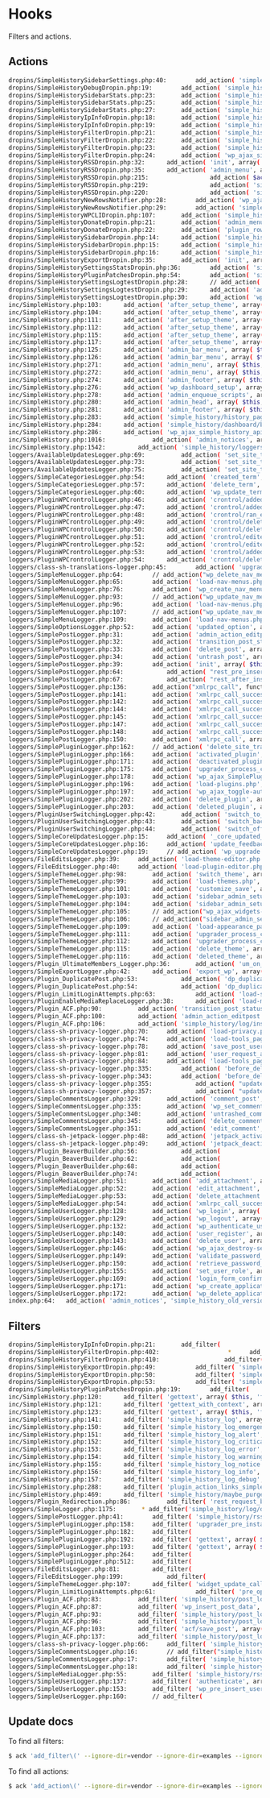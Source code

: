 # Hooks

Filters and actions.

## Actions

```sh
dropins/SimpleHistorySidebarSettings.php:40:		add_action( 'simple_history/dropin/sidebar/sidebar_html', array( $this, 'on_sidebar_html' ), 5 );
dropins/SimpleHistoryDebugDropin.php:19:		add_action( 'simple_history/log_argument/context', array( $this, 'onLogArgumentContext' ), 10, 4 );
dropins/SimpleHistorySidebarStats.php:23:		add_action( 'simple_history/dropin/sidebar/sidebar_html', array( $this, 'on_sidebar_html' ), 5 );
dropins/SimpleHistorySidebarStats.php:25:		add_action( 'simple_history/enqueue_admin_scripts', array( $this, 'on_admin_enqueue_scripts' ) );
dropins/SimpleHistorySidebarStats.php:27:		add_action( 'simple_history/admin_footer', array( $this, 'on_admin_footer' ) );
dropins/SimpleHistoryIpInfoDropin.php:18:		add_action( 'simple_history/enqueue_admin_scripts', array( $this, 'enqueue_admin_scripts' ) );
dropins/SimpleHistoryIpInfoDropin.php:19:		add_action( 'simple_history/admin_footer', array( $this, 'add_js_template' ) );
dropins/SimpleHistoryFilterDropin.php:21:		add_action( 'simple_history/enqueue_admin_scripts', array( $this, 'enqueue_admin_scripts' ) );
dropins/SimpleHistoryFilterDropin.php:22:		add_action( 'simple_history/history_page/before_gui', array( $this, 'gui_page_filters' ) );
dropins/SimpleHistoryFilterDropin.php:23:		add_action( 'simple_history/dashboard/before_gui', array( $this, 'gui_page_filters' ) );
dropins/SimpleHistoryFilterDropin.php:24:		add_action( 'wp_ajax_simple_history_filters_search_user', array( $this, 'ajax_simple_history_filters_search_user' ) );
dropins/SimpleHistoryRSSDropin.php:32:		add_action( 'init', array( $this, 'checkForRssFeedRequest' ) );
dropins/SimpleHistoryRSSDropin.php:35:		add_action( 'admin_menu', array( $this, 'addSettings' ), 11 );
dropins/SimpleHistoryRSSDropin.php:215:					add_action( $action_tag, array( $this, 'onCanReadSingleLogger' ), 10, 3 );
dropins/SimpleHistoryRSSDropin.php:219:					add_action( 'simple_history/header_just_now_max_time', '__return_zero' );
dropins/SimpleHistoryRSSDropin.php:220:					add_action( 'simple_history/header_time_ago_max_time', '__return_zero' );
dropins/SimpleHistoryNewRowsNotifier.php:28:		add_action( 'wp_ajax_SimpleHistoryNewRowsNotifier', array( $this, 'ajax' ) );
dropins/SimpleHistoryNewRowsNotifier.php:29:		add_action( 'simple_history/enqueue_admin_scripts', array( $this, 'enqueue_admin_scripts' ) );
dropins/SimpleHistoryWPCLIDropin.php:107:		add_action( 'simple_history/loggers_user_can_read/can_read_single_logger', '__return_true', 10, 3 );
dropins/SimpleHistoryDonateDropin.php:21:		add_action( 'admin_menu', array( $this, 'add_settings' ), 50 );
dropins/SimpleHistoryDonateDropin.php:22:		add_action( 'plugin_row_meta', array( $this, 'action_plugin_row_meta' ), 10, 2 );
dropins/SimpleHistorySidebarDropin.php:14:		add_action( 'simple_history/enqueue_admin_scripts', array( $this, 'enqueue_admin_scripts' ) );
dropins/SimpleHistorySidebarDropin.php:15:		add_action( 'simple_history/history_page/after_gui', array( $this, 'output_sidebar_html' ) );
dropins/SimpleHistorySidebarDropin.php:16:		add_action( 'simple_history/dropin/sidebar/sidebar_html', array( $this, 'default_sidebar_contents' ) );
dropins/SimpleHistoryExportDropin.php:35:		add_action( 'init', array( $this, 'downloadExport' ) );
dropins/SimpleHistorySettingsStatsDropin.php:36:		add_action( 'simple_history/enqueue_admin_scripts', array( $this, 'on_admin_enqueue_scripts' ) );
dropins/SimpleHistoryPluginPatchesDropin.php:54:		add_action( 'simple_history/log/do_log', array( $this, 'patch_captcha_on_login_on_log' ), 10, 5 );
dropins/SimpleHistorySettingsLogtestDropin.php:28:		// add_action( 'admin_enqueue_scripts', array( $this, 'on_admin_enqueue_scripts') );
dropins/SimpleHistorySettingsLogtestDropin.php:29:		add_action( 'admin_head', array( $this, 'on_admin_head' ) );
dropins/SimpleHistorySettingsLogtestDropin.php:30:		add_action( 'wp_ajax_SimpleHistoryAddLogTest', array( $this, 'on_ajax_add_logtests' ) );
inc/SimpleHistory.php:103:		add_action( 'after_setup_theme', array( $this, 'load_plugin_textdomain' ) );
inc/SimpleHistory.php:104:		add_action( 'after_setup_theme', array( $this, 'add_default_settings_tabs' ) );
inc/SimpleHistory.php:111:		add_action( 'after_setup_theme', array( $this, 'load_loggers' ) );
inc/SimpleHistory.php:112:		add_action( 'after_setup_theme', array( $this, 'load_dropins' ) );
inc/SimpleHistory.php:115:		add_action( 'after_setup_theme', array( $this, 'check_for_upgrade' ), 5 );
inc/SimpleHistory.php:117:		add_action( 'after_setup_theme', array( $this, 'setup_cron' ) );
inc/SimpleHistory.php:125:		add_action( 'admin_bar_menu', array( $this, 'add_admin_bar_network_menu_item' ), 40 );
inc/SimpleHistory.php:126:		add_action( 'admin_bar_menu', array( $this, 'add_admin_bar_menu_item' ), 40 );
inc/SimpleHistory.php:271:		add_action( 'admin_menu', array( $this, 'add_admin_pages' ) );
inc/SimpleHistory.php:272:		add_action( 'admin_menu', array( $this, 'add_settings' ) );
inc/SimpleHistory.php:274:		add_action( 'admin_footer', array( $this, 'add_js_templates' ) );
inc/SimpleHistory.php:276:		add_action( 'wp_dashboard_setup', array( $this, 'add_dashboard_widget' ) );
inc/SimpleHistory.php:278:		add_action( 'admin_enqueue_scripts', array( $this, 'enqueue_admin_scripts' ) );
inc/SimpleHistory.php:280:		add_action( 'admin_head', array( $this, 'onAdminHead' ) );
inc/SimpleHistory.php:281:		add_action( 'admin_footer', array( $this, 'onAdminFooter' ) );
inc/SimpleHistory.php:283:		add_action( 'simple_history/history_page/before_gui', array( $this, 'output_quick_stats' ) );
inc/SimpleHistory.php:284:		add_action( 'simple_history/dashboard/before_gui', array( $this, 'output_quick_stats' ) );
inc/SimpleHistory.php:286:		add_action( 'wp_ajax_simple_history_api', array( $this, 'api' ) );
inc/SimpleHistory.php:1016:				add_action( 'admin_notices', array( $this, 'admin_notice_logger_slug_to_long' ) );
inc/SimpleHistory.php:1542:			add_action( 'simple_history/loggers_loaded', array( $this, 'addWelcomeLogMessage' ) );
loggers/AvailableUpdatesLogger.php:69:			add_action( 'set_site_transient_update_core', array( $this, 'on_setted_update_core_transient' ), 10, 1 );
loggers/AvailableUpdatesLogger.php:73:			add_action( 'set_site_transient_update_plugins', array( $this, 'on_setted_update_plugins_transient' ), 10, 1 );
loggers/AvailableUpdatesLogger.php:75:			add_action( 'set_site_transient_update_themes', array( $this, 'on_setted_update_update_themes' ), 10, 1 );
loggers/SimpleCategoriesLogger.php:54:		add_action( 'created_term', array( $this, 'on_created_term' ), 10, 3 );
loggers/SimpleCategoriesLogger.php:57:		add_action( 'delete_term', array( $this, 'on_delete_term' ), 10, 4 );
loggers/SimpleCategoriesLogger.php:60:		add_action( 'wp_update_term_parent', array( $this, 'on_wp_update_term_parent' ), 10, 5 );
loggers/PluginWPCrontrolLogger.php:46:		add_action( 'crontrol/added_new_event', array( $this, 'added_new_event' ) );
loggers/PluginWPCrontrolLogger.php:47:		add_action( 'crontrol/added_new_php_event', array( $this, 'added_new_event' ) );
loggers/PluginWPCrontrolLogger.php:48:		add_action( 'crontrol/ran_event', array( $this, 'ran_event' ) );
loggers/PluginWPCrontrolLogger.php:49:		add_action( 'crontrol/deleted_event', array( $this, 'deleted_event' ) );
loggers/PluginWPCrontrolLogger.php:50:		add_action( 'crontrol/deleted_all_with_hook', array( $this, 'deleted_all_with_hook' ), 10, 2 );
loggers/PluginWPCrontrolLogger.php:51:		add_action( 'crontrol/edited_event', array( $this, 'edited_event' ), 10, 2 );
loggers/PluginWPCrontrolLogger.php:52:		add_action( 'crontrol/edited_php_event', array( $this, 'edited_event' ), 10, 2 );
loggers/PluginWPCrontrolLogger.php:53:		add_action( 'crontrol/added_new_schedule', array( $this, 'added_new_schedule' ), 10, 3 );
loggers/PluginWPCrontrolLogger.php:54:		add_action( 'crontrol/deleted_schedule', array( $this, 'deleted_schedule' ) );
loggers/class-sh-translations-logger.php:45:		add_action( 'upgrader_process_complete', array( $this, 'on_upgrader_process_complete' ), 10, 2 );
loggers/SimpleMenuLogger.php:64:		// add_action("wp_delete_nav_menu", array($this, "on_wp_delete_nav_menu"), 10, 1 );
loggers/SimpleMenuLogger.php:65:		add_action( 'load-nav-menus.php', array( $this, 'on_load_nav_menus_page_detect_delete' ) );
loggers/SimpleMenuLogger.php:76:		add_action( 'wp_create_nav_menu', array( $this, 'on_wp_create_nav_menu' ), 10, 2 );
loggers/SimpleMenuLogger.php:93:		// add_action("wp_update_nav_menu_item", array($this, "on_wp_update_nav_menu_item"), 10, 3 );
loggers/SimpleMenuLogger.php:96:		add_action( 'load-nav-menus.php', array( $this, 'on_load_nav_menus_page_detect_update' ) );
loggers/SimpleMenuLogger.php:107:		// add_action("wp_update_nav_menu", array($this, "on_wp_update_nav_menu"), 10, 2 );
loggers/SimpleMenuLogger.php:109:		add_action( 'load-nav-menus.php', array( $this, 'on_load_nav_menus_page_detect_locations_update' ) );
loggers/SimpleOptionsLogger.php:52:		add_action( 'updated_option', array( $this, 'on_updated_option' ), 10, 3 );
loggers/SimplePostLogger.php:31:		add_action( 'admin_action_editpost', array( $this, 'on_admin_action_editpost' ) );
loggers/SimplePostLogger.php:32:		add_action( 'transition_post_status', array( $this, 'on_transition_post_status' ), 10, 3 );
loggers/SimplePostLogger.php:33:		add_action( 'delete_post', array( $this, 'on_delete_post' ) );
loggers/SimplePostLogger.php:34:		add_action( 'untrash_post', array( $this, 'on_untrash_post' ) );
loggers/SimplePostLogger.php:39:		add_action( 'init', array( $this, 'add_rest_hooks' ), 99 );
loggers/SimplePostLogger.php:64:			add_action( "rest_pre_insert_{$post_type->name}", array( $this, 'on_rest_pre_insert' ), 10, 2 );
loggers/SimplePostLogger.php:67:			add_action( "rest_after_insert_{$post_type->name}", array( $this, 'on_rest_after_insert' ), 10, 3 );
loggers/SimplePostLogger.php:136:		add_action("xmlrpc_call", function($method) {
loggers/SimplePostLogger.php:141:		add_action( 'xmlrpc_call_success_blogger_newPost', array( $this, 'on_xmlrpc_newPost' ), 10, 2 );
loggers/SimplePostLogger.php:142:		add_action( 'xmlrpc_call_success_mw_newPost', array( $this, 'on_xmlrpc_newPost' ), 10, 2 );
loggers/SimplePostLogger.php:144:		add_action( 'xmlrpc_call_success_blogger_editPost', array( $this, 'on_xmlrpc_editPost' ), 10, 2 );
loggers/SimplePostLogger.php:145:		add_action( 'xmlrpc_call_success_mw_editPost', array( $this, 'on_xmlrpc_editPost' ), 10, 2 );
loggers/SimplePostLogger.php:147:		add_action( 'xmlrpc_call_success_blogger_deletePost', array( $this, 'on_xmlrpc_deletePost' ), 10, 2 );
loggers/SimplePostLogger.php:148:		add_action( 'xmlrpc_call_success_wp_deletePage', array( $this, 'on_xmlrpc_deletePost' ), 10, 2 );
loggers/SimplePostLogger.php:150:		add_action( 'xmlrpc_call', array( $this, 'on_xmlrpc_call' ), 10, 1 );
loggers/SimplePluginLogger.php:162:		// add_action( 'delete_site_transient_update_plugins', array( $this, "remove_saved_versions" ) );
loggers/SimplePluginLogger.php:166:		add_action( 'activated_plugin', array( $this, 'on_activated_plugin' ), 10, 2 );
loggers/SimplePluginLogger.php:171:		add_action( 'deactivated_plugin', array( $this, 'on_deactivated_plugin' ), 10, 2 );
loggers/SimplePluginLogger.php:175:		add_action( 'upgrader_process_complete', array( $this, 'on_upgrader_process_complete' ), 10, 2 );
loggers/SimplePluginLogger.php:178:		add_action( 'wp_ajax_SimplePluginLogger_GetGitHubPluginInfo', array( $this, 'ajax_GetGitHubPluginInfo' ) );
loggers/SimplePluginLogger.php:196:		add_action( 'load-plugins.php', array( $this, 'handle_auto_update_change' ) );
loggers/SimplePluginLogger.php:197:		add_action( 'wp_ajax_toggle-auto-updates', array( $this, 'handle_auto_update_change' ), 1, 1 );
loggers/SimplePluginLogger.php:202:		add_action( 'delete_plugin', array( $this, 'on_action_delete_plugin' ), 10, 1 );
loggers/SimplePluginLogger.php:203:		add_action( 'deleted_plugin', array( $this, 'on_action_deleted_plugin' ), 10, 2 );
loggers/PluginUserSwitchingLogger.php:42:		add_action( 'switch_to_user', array( $this, 'on_switch_to_user' ), 10, 2 );
loggers/PluginUserSwitchingLogger.php:43:		add_action( 'switch_back_user', array( $this, 'on_switch_back_user' ), 10, 2 );
loggers/PluginUserSwitchingLogger.php:44:		add_action( 'switch_off_user', array( $this, 'on_switch_off_user' ), 10, 1 );
loggers/SimpleCoreUpdatesLogger.php:15:		add_action( '_core_updated_successfully', array( $this, 'on_core_updated' ) );
loggers/SimpleCoreUpdatesLogger.php:16:		add_action( 'update_feedback', array( $this, 'on_update_feedback' ) );
loggers/SimpleCoreUpdatesLogger.php:19:		// add_action( 'wp_upgrade', array( $this, "on_wp_upgrade" ), 10, 2 );
loggers/FileEditsLogger.php:39:		add_action( 'load-theme-editor.php', array( $this, 'on_load_theme_editor' ), 10, 1 );
loggers/FileEditsLogger.php:40:		add_action( 'load-plugin-editor.php', array( $this, 'on_load_plugin_editor' ), 10, 1 );
loggers/SimpleThemeLogger.php:98:		add_action( 'switch_theme', array( $this, 'on_switch_theme' ), 10, 2 );
loggers/SimpleThemeLogger.php:99:		add_action( 'load-themes.php', array( $this, 'on_page_load_themes' ) );
loggers/SimpleThemeLogger.php:101:		add_action( 'customize_save', array( $this, 'on_action_customize_save' ) );
loggers/SimpleThemeLogger.php:103:		add_action( 'sidebar_admin_setup', array( $this, 'on_action_sidebar_admin_setup__detect_widget_delete' ) );
loggers/SimpleThemeLogger.php:104:		add_action( 'sidebar_admin_setup', array( $this, 'on_action_sidebar_admin_setup__detect_widget_add' ) );
loggers/SimpleThemeLogger.php:105:		// add_action("wp_ajax_widgets-order", array( $this, "on_action_sidebar_admin_setup__detect_widget_order_change"), 1 );
loggers/SimpleThemeLogger.php:106:		// add_action("sidebar_admin_setup", array( $this, "on_action_sidebar_admin_setup__detect_widget_edit") );
loggers/SimpleThemeLogger.php:109:		add_action( 'load-appearance_page_custom-background', array( $this, 'on_page_load_custom_background' ) );
loggers/SimpleThemeLogger.php:111:		add_action( 'upgrader_process_complete', array( $this, 'on_upgrader_process_complete_theme_install' ), 10, 2 );
loggers/SimpleThemeLogger.php:112:		add_action( 'upgrader_process_complete', array( $this, 'on_upgrader_process_complete_theme_update' ), 10, 2 );
loggers/SimpleThemeLogger.php:115:		add_action( 'delete_theme', array( $this, 'on_action_delete_theme' ), 10, 1 );
loggers/SimpleThemeLogger.php:116:		add_action( 'deleted_theme', array( $this, 'on_action_deleted_theme' ), 10, 2 );
loggers/Plugin_UltimateMembers_Logger.php:36:		add_action( 'um_on_login_before_redirect', array( $this, 'on_um_on_login_before_redirect' ), 10, 1 );
loggers/SimpleExportLogger.php:42:		add_action( 'export_wp', array( $this, 'on_export_wp' ), 10, 1 );
loggers/Plugin_DuplicatePost.php:53:			add_action( 'dp_duplicate_post', array( $this, 'onDpDuplicatePost' ), 100, 3 );
loggers/Plugin_DuplicatePost.php:54:			add_action( 'dp_duplicate_page', array( $this, 'onDpDuplicatePost' ), 100, 3 );
loggers/Plugin_LimitLoginAttempts.php:63:			add_action( 'load-settings_page_limit-login-attempts', array( $this, 'on_load_settings_page' ), 10, 1 );
loggers/PluginEnableMediaReplaceLogger.php:38:		add_action( 'load-media_page_enable-media-replace/enable-media-replace', array( $this, 'on_load_plugin_admin_page' ), 10, 1 );
loggers/Plugin_ACF.php:90:			add_action( 'transition_post_status', array( $this, 'on_transition_post_status' ), 5, 3 );
loggers/Plugin_ACF.php:100:			add_action( 'admin_action_editpost', array( $this, 'on_admin_action_editpost' ) );
loggers/Plugin_ACF.php:106:			add_action( 'simple_history/log/inserted', array( $this, 'on_log_inserted' ), 10, 3 );
loggers/class-sh-privacy-logger.php:70:		add_action( 'load-privacy.php', array( $this, 'on_load_privacy_page' ) );
loggers/class-sh-privacy-logger.php:74:		add_action( 'load-tools_page_export_personal_data', array( $this, 'on_load_export_personal_data_page' ) );
loggers/class-sh-privacy-logger.php:78:		add_action( 'save_post_user_request', array( $this, 'on_save_post_user_request' ), 10, 3 );
loggers/class-sh-privacy-logger.php:81:		add_action( 'user_request_action_confirmed', array( $this, 'on_user_request_action_confirmed' ), 10, 1 );
loggers/class-sh-privacy-logger.php:84:		add_action( 'load-tools_page_remove_personal_data', array( $this, 'on_load_page_remove_personal_data' ) );
loggers/class-sh-privacy-logger.php:335:		add_action( 'before_delete_post', array( $this, 'on_before_delete_post_on_personal_data_page' ), 10, 1 );
loggers/class-sh-privacy-logger.php:343:		add_action( 'before_delete_post', array( $this, 'on_before_delete_post_on_remove_personal_data_page' ), 10, 1 );
loggers/class-sh-privacy-logger.php:355:			add_action( "update_option_{$option_name}", array( $this, 'on_update_option_create_privacy_page' ), 10, 3 );
loggers/class-sh-privacy-logger.php:357:			add_action( "update_option_{$option_name}", array( $this, 'on_update_option_set_privacy_page' ), 10, 3 );
loggers/SimpleCommentsLogger.php:329:		add_action( 'comment_post', array( $this, 'on_comment_post' ), 10, 2 );
loggers/SimpleCommentsLogger.php:335:		add_action( 'wp_set_comment_status', array( $this, 'on_wp_set_comment_status' ), 10, 2 );
loggers/SimpleCommentsLogger.php:340:		add_action( 'untrashed_comment', array( $this, 'on_untrashed_comment' ), 10, 1 );
loggers/SimpleCommentsLogger.php:345:		add_action( 'delete_comment', array( $this, 'on_delete_comment' ), 10, 1 );
loggers/SimpleCommentsLogger.php:351:		add_action( 'edit_comment', array( $this, 'on_edit_comment' ), 10, 1 );
loggers/class-sh-jetpack-logger.php:48:		add_action( 'jetpack_activate_module', array( $this, 'on_jetpack_activate_module' ), 10, 2 );
loggers/class-sh-jetpack-logger.php:49:		add_action( 'jetpack_deactivate_module', array( $this, 'on_jetpack_deactivate_module' ), 10, 2 );
loggers/Plugin_BeaverBuilder.php:56:			add_action(
loggers/Plugin_BeaverBuilder.php:62:			add_action(
loggers/Plugin_BeaverBuilder.php:68:			add_action(
loggers/Plugin_BeaverBuilder.php:74:			add_action(
loggers/SimpleMediaLogger.php:51:		add_action( 'add_attachment', array( $this, 'on_add_attachment' ) );
loggers/SimpleMediaLogger.php:52:		add_action( 'edit_attachment', array( $this, 'on_edit_attachment' ) );
loggers/SimpleMediaLogger.php:53:		add_action( 'delete_attachment', array( $this, 'on_delete_attachment' ) );
loggers/SimpleMediaLogger.php:54:		add_action( 'xmlrpc_call_success_mw_newMediaObject', array( $this, 'on_mw_new_media_object' ), 10, 2 );
loggers/SimpleUserLogger.php:128:		add_action( 'wp_login', array( $this, 'onWpLogin' ), 10, 3 );
loggers/SimpleUserLogger.php:129:		add_action( 'wp_logout', array( $this, 'onWpLogout' ), 10, 1 );
loggers/SimpleUserLogger.php:132:		add_action( 'wp_authenticate_user', array( $this, 'onWpAuthenticateUser' ), 10, 2 );
loggers/SimpleUserLogger.php:140:		add_action( 'user_register', array( $this, 'on_user_register' ), 10, 2 );
loggers/SimpleUserLogger.php:143:		add_action( 'delete_user', array( $this, 'onDeleteUser' ), 10, 2 );
loggers/SimpleUserLogger.php:146:		add_action( 'wp_ajax_destroy-sessions', array( $this, 'onDestroyUserSession' ), 0 );
loggers/SimpleUserLogger.php:149:		add_action( 'validate_password_reset', array( $this, 'onValidatePasswordReset' ), 10, 2 );
loggers/SimpleUserLogger.php:150:		add_action( 'retrieve_password_message', array( $this, 'onRetrievePasswordMessage' ), 10, 4 );
loggers/SimpleUserLogger.php:155:		add_action( 'set_user_role', array( $this, 'on_set_user_role' ), 10, 3 );
loggers/SimpleUserLogger.php:169:		add_action( 'login_form_confirm_admin_email', array( $this, 'on_action_login_form_confirm_admin_email' ) );
loggers/SimpleUserLogger.php:171:		add_action( 'wp_create_application_password', array( $this, 'on_action_wp_create_application_password' ), 10, 4 );
loggers/SimpleUserLogger.php:172:		add_action( 'wp_delete_application_password', array( $this, 'on_action_wp_delete_application_password' ), 10, 2 );
index.php:64:	add_action( 'admin_notices', 'simple_history_old_version_admin_notice' );
```

## Filters

```sh
dropins/SimpleHistoryIpInfoDropin.php:21:		add_filter(
dropins/SimpleHistoryFilterDropin.php:402:					 *     add_filter("SimpleHistoryFilterDropin/filter_default_user_ids", function() { return array(1,4); });
dropins/SimpleHistoryFilterDropin.php:410:					add_filter("SimpleHistoryFilterDropin/filter_default_user_ids", function($arr) {
dropins/SimpleHistoryExportDropin.php:49:			add_filter( 'simple_history/header_time_ago_max_time', '__return_zero' );
dropins/SimpleHistoryExportDropin.php:50:			add_filter( 'simple_history/header_just_now_max_time', '__return_zero' );
dropins/SimpleHistoryExportDropin.php:53:			add_filter( 'simple_history/header_initiator_use_you', '__return_false' );
dropins/SimpleHistoryPluginPatchesDropin.php:19:		add_filter(
inc/SimpleHistory.php:120:		add_filter( 'gettext', array( $this, 'filter_gettext' ), 20, 3 );
inc/SimpleHistory.php:121:		add_filter( 'gettext_with_context', array( $this, 'filter_gettext_with_context' ), 20, 4 );
inc/SimpleHistory.php:123:		add_filter( 'gettext', array( $this, 'filter_gettext_storeLatestTranslations' ), 10, 3 );
inc/SimpleHistory.php:141:		add_filter( 'simple_history_log', array( $this, 'on_filter_simple_history_log' ), 10, 3 );
inc/SimpleHistory.php:150:		add_filter( 'simple_history_log_emergency', array( $this, 'on_filter_simple_history_log_emergency' ), 10, 3 );
inc/SimpleHistory.php:151:		add_filter( 'simple_history_log_alert', array( $this, 'on_filter_simple_history_log_alert' ), 10, 2 );
inc/SimpleHistory.php:152:		add_filter( 'simple_history_log_critical', array( $this, 'on_filter_simple_history_log_critical' ), 10, 2 );
inc/SimpleHistory.php:153:		add_filter( 'simple_history_log_error', array( $this, 'on_filter_simple_history_log_error' ), 10, 2 );
inc/SimpleHistory.php:154:		add_filter( 'simple_history_log_warning', array( $this, 'on_filter_simple_history_log_warning' ), 10, 2 );
inc/SimpleHistory.php:155:		add_filter( 'simple_history_log_notice', array( $this, 'on_filter_simple_history_log_notice' ), 10, 2 );
inc/SimpleHistory.php:156:		add_filter( 'simple_history_log_info', array( $this, 'on_filter_simple_history_log_info' ), 10, 2 );
inc/SimpleHistory.php:157:		add_filter( 'simple_history_log_debug', array( $this, 'on_filter_simple_history_log_debug' ), 10, 2 );
inc/SimpleHistory.php:288:		add_filter( 'plugin_action_links_simple-history/index.php', array( $this, 'plugin_action_links' ), 10, 4 );
inc/SimpleHistory.php:469:		add_filter( 'simple_history/maybe_purge_db', array( $this, 'maybe_purge_db' ) );
loggers/Plugin_Redirection.php:86:			add_filter( 'rest_request_before_callbacks', array( $this, 'on_rest_request_before_callbacks' ), 10, 3 );
loggers/SimpleLogger.php:1175:		 * add_filter('simple_history/log/do_log/SimpleUserLogger', '__return_false')
loggers/SimplePostLogger.php:41:		add_filter( 'simple_history/rss_item_link', array( $this, 'filter_rss_item_link' ), 10, 2 );
loggers/SimplePluginLogger.php:158:		add_filter( 'upgrader_pre_install', array( $this, 'save_versions_before_update' ), 10, 2 );
loggers/SimplePluginLogger.php:182:		add_filter(
loggers/SimplePluginLogger.php:192:		add_filter( 'gettext', array( $this, 'on_gettext_detect_plugin_error_deactivation_reason' ), 10, 3 );
loggers/SimplePluginLogger.php:193:		add_filter( 'gettext', array( $this, 'on_gettext' ), 10, 3 );
loggers/SimplePluginLogger.php:264:		add_filter(
loggers/SimplePluginLogger.php:512:		add_filter(
loggers/FileEditsLogger.php:81:			add_filter(
loggers/FileEditsLogger.php:199:			add_filter(
loggers/SimpleThemeLogger.php:107:		add_filter( 'widget_update_callback', array( $this, 'on_widget_update_callback' ), 10, 4 );
loggers/Plugin_LimitLoginAttempts.php:61:			add_filter( 'pre_option_limit_login_lockouts_total', array( $this, 'on_option_limit_login_lockouts_total' ), 10, 1 );
loggers/Plugin_ACF.php:83:			add_filter( 'simple_history/post_logger/skip_posttypes', array( $this, 'remove_acf_from_postlogger' ) );
loggers/Plugin_ACF.php:87:			add_filter( 'wp_insert_post_data', array( $this, 'on_wp_insert_post_data' ), 10, 2 );
loggers/Plugin_ACF.php:93:			add_filter( 'simple_history/post_logger/post_updated/context', array( $this, 'on_post_updated_context' ), 10, 2 );
loggers/Plugin_ACF.php:96:			add_filter( 'simple_history/post_logger/post_updated/diff_table_output', array( $this, 'on_diff_table_output_field_group' ), 10, 2 );
loggers/Plugin_ACF.php:103:			add_filter( 'acf/save_post', array( $this, 'on_acf_save_post' ), 50 );
loggers/Plugin_ACF.php:137:			add_filter( 'simple_history/post_logger/post_updated/ok_to_log', array( $this, 'prevent_second_acf_field_group_post_save_log' ), 10, 4 );
loggers/class-sh-privacy-logger.php:66:		add_filter( 'simple_history/post_logger/skip_posttypes', array( $this, 'remove_post_types_from_postlogger' ) );
loggers/SimpleCommentsLogger.php:16:		// add_filter("simple_history/log_query_sql_where", array($this, "maybe_modify_log_query_sql_where"));
loggers/SimpleCommentsLogger.php:17:		add_filter( 'simple_history/log_query_inner_where', array( $this, 'maybe_modify_log_query_sql_where' ) );
loggers/SimpleCommentsLogger.php:18:		add_filter( 'simple_history/quick_stats_where', array( $this, 'maybe_modify_log_query_sql_where' ) );
loggers/SimpleMediaLogger.php:55:		add_filter( 'simple_history/rss_item_link', array( $this, 'filter_rss_item_link' ), 10, 2 );
loggers/SimpleUserLogger.php:137:		add_filter( 'authenticate', array( $this, 'onAuthenticate' ), 30, 3 );
loggers/SimpleUserLogger.php:153:		add_filter( 'wp_pre_insert_user_data', array( $this, 'on_pre_insert_user_data' ), 10, 4 );
loggers/SimpleUserLogger.php:160:		// add_filter(
```

## Update docs

To find all filters:

```sh
$ ack 'add_filter\(' --ignore-dir=vendor --ignore-dir=examples --ignore-dir=tests --type=php
```

To find all actions:

```sh
$ ack 'add_action\(' --ignore-dir=vendor --ignore-dir=examples --ignore-dir=tests --type=php
```
